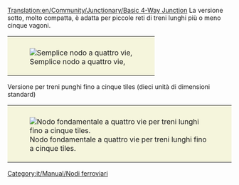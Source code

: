 [[Translation:en/Community/Junctionary/Basic 4-Way Junction]]
{{it/Community/Junctionary/Nodi ferroviari}}
La versione sotto, molto compatta, è adatta per piccole reti di treni lunghi più o meno cinque vagoni.
{{it/Community/Junctionary/Requisiti nodo|Economico|0|0|0|1|0|0|1|1|0|0|0||I treni guasti bloccano completamente il nodo.|
* Può gestire solo un treno alla volta. (Può essere risolto usando [[it/Manual/Segnali#segnali-di-percorso|segnali di percorso]])
* Causerà ingorghi del traffico.
}}
{|style="border: 0px; margin: auto;"
|style="padding: 10px 10px 5px; 10px; background-color: #F5F5DC;"|[[File:en/Community/Junctionary/Basic4.png|none|frame|Semplice nodo a quattro vie, ]]
|}


<noinclude><includeonly><a name="prova"></includeonly><noinclude>Versione per treni punghi fino a cinque tiles (dieci unità di dimensioni standard)
{{it/Community/Junctionary/Requisiti nodo|Economico|1|2|2|4|1|0|1|1|0|0|3||I treni guasti possono bloccare tutte le direzioni tranne una.|
'''Pro'''
* Con i [[it/Manual/Segnali#segnali-di-percorso|segnali di percorso]] può gestire più treni alla volta.
* Molto semplice da aggiornare rispetto al semplice nodo descritto nel primo esempio.
'''Cons'''
* Gli incroci a livello sono ancora presenti.
'''Suggerimenti'''
* I tunnel possono essere sostituiti con ponti, ma l'inconveniente è che i [[it/Manual/Segnali|segnali]] non si possono posizionare sulle rampe dei ponti.
* La pista centrale dovrebbe essere abbastanza lunga da contenere per intero il tuo treno più lungo. Altrimenti, rimuovi i segnali dalle tracce centrali.
}}

{|style="border: 0px; margin: auto;"
|style="padding: 10px 10px 5px; 10px; background-color: #F5F5DC;"|[[File:en/Community/Junctionary/4way-small-odisseus.png|none|frame|Nodo fondamentale a quattro vie per treni lunghi fino a cinque tiles.]]
|}

[[Category:it/Manual/Nodi ferroviari]]